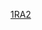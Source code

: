 {{Linescore
| Date = 3月7日
| Time = 12:00
| Location = [[高尺天空巨蛋]]
| Road = '''{{bb|ISR}}''' | RoadAbr = 以色列
| R1 = 4 | R2 = 0 | R3 = 2 | R4 = 0 | R5 = 0 | R6 = 0 | R7 = 5 | R8 = 1 | R9 = 3 | RR = 15 | RH = 20 | RE = 1
| Home = {{bb|TPE}} | HomeAbr = 中華台北
| H1 = 0 | H2 = 0 | H3 = 0 | H4 = 0 | H5 = 0 | H6 = 3 | H7 = 0 | H8 = 0 | H9 = 4 | HR = 7 | HH = 12 | HE = 2
| WP = {{link-en|Corey Baker|Corey Baker}} (1-0)
| LP = [[郭俊麟]] (0-1)
| SV = 
| RoadHR = {{link-en|Ryan Lavarnway|Ryan Lavarnway}} (1，3局上，2分), {{link-en|Nate Freiman|Nate Freiman}} (1，9局上，3分)
| HomeHR = 
| Attendance =  3,287
| Notes = 
| BoxURL = https://www.worldbaseballclassic.com/gameday/israel-vs-chinese-taipei/2017/03/06/486905#game=486905,game_state=final,game_tab=box
}}
<noinclude>
[[Category:2017年世界棒球經典賽賽事模板|1RA2]]
</noinclude>